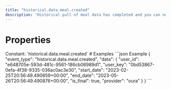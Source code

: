 ```yaml
---
title: "historical.data.meal.created"
description: "Historical pull of meal data has completed and you can now pull data for this resource."
---
```

# Properties
<ResponseField name="event_type" type="const string" required="true">
Constant: `historical.data.meal.created`
</ResponseField>
<ResponseField name="data" type="HistoricalDataCreated" required="true">
<Expandable title="HistoricalDataCreated" defaultOpen="true">
<ResponseField name="user_id" type="string" required="true">
</ResponseField>
<ResponseField name="user_key" type="string" required="true">
</ResponseField>
<ResponseField name="start_date" type="string" required="true">
</ResponseField>
<ResponseField name="end_date" type="string" required="true">
</ResponseField>
<ResponseField name="is_final" type="boolean" required="true">
</ResponseField>
<ResponseField name="provider" type="string" required="true">
</ResponseField>
</Expandable>
</ResponseField>
# Examples
<CodeGroup>
```json Example
{
  "event_type": "historical.data.meal.created",
  "data": {
    "user_id": "e648705e-593d-481c-9561-186cb06989d1",
    "user_key": "0bd53867-0efa-4f38-9335-036ac0ac3e30",
    "start_date": "2023-02-25T20:56:49.490859+00:00",
    "end_date": "2023-05-26T20:56:49.490876+00:00",
    "is_final": true,
    "provider": "oura"
  }
}
```
</CodeGroup>

